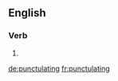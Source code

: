 ==English==

===Verb===
{{head|en|present participle}}

# {{present participle of|punctulate|lang=en}}

[[de:punctulating]]
[[fr:punctulating]]